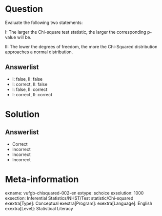 Question
========

Evaluate the following two statements:

I: The larger the Chi-square test statistic, the larger the corresponding p-value will be.

II: The lower the degrees of freedom, the more the Chi-Squared distribution approaches a normal distribution.


Answerlist
----------
* I: false, II: false
* I: correct, II: false
* I: false, II: correct
* I: correct, II: correct

Solution
========
  
Answerlist
----------
* Correct
* Incorrect
* Incorrect
* Incorrect

Meta-information
================
exname: vufgb-chisquared-002-en
extype: schoice
exsolution: 1000
exsection: Inferential Statistics/NHST/Test statistic/Chi-squared
exextra[Type]: Conceptual
exextra[Program]: 
exextra[Language]: English
exextra[Level]: Statistical Literacy
